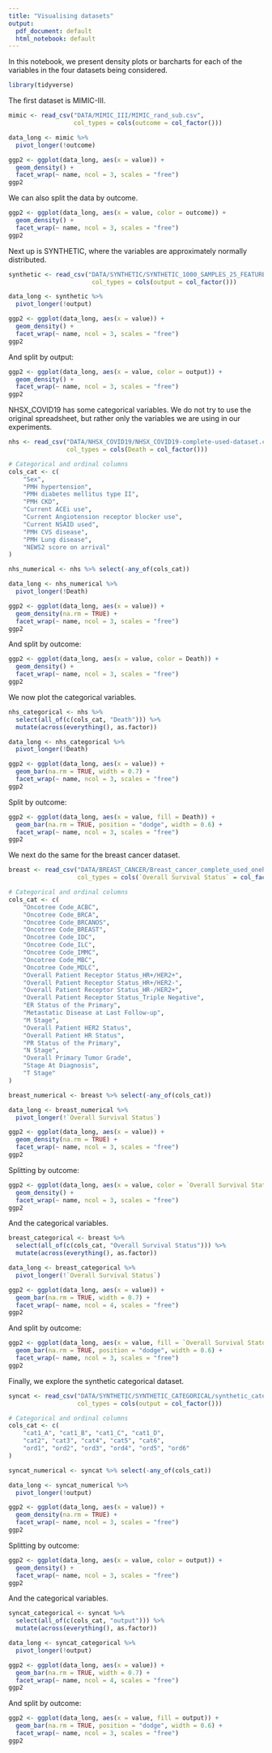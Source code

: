 ```yaml
---
title: "Visualising datasets"
output:
  pdf_document: default
  html_notebook: default
---
```


In this notebook, we present density plots or barcharts for each of the variables in the four datasets being considered.

```r
library(tidyverse)
```

The first dataset is MIMIC-III.

```r
mimic <- read_csv("DATA/MIMIC_III/MIMIC_rand_sub.csv",
                  col_types = cols(outcome = col_factor()))

data_long <- mimic %>%
  pivot_longer(!outcome)

ggp2 <- ggplot(data_long, aes(x = value)) +
  geom_density() + 
  facet_wrap(~ name, ncol = 3, scales = "free")
ggp2
```
We can also split the data by outcome.

```r
ggp2 <- ggplot(data_long, aes(x = value, color = outcome)) +
  geom_density() + 
  facet_wrap(~ name, ncol = 3, scales = "free")
ggp2
```

Next up is SYNTHETIC, where the variables are approximately normally distributed.

```r
synthetic <- read_csv("DATA/SYNTHETIC/SYNTHETIC_1000_SAMPLES_25_FEATURES_25_INFORMATIVE/synthetic_complete.csv",
                       col_types = cols(output = col_factor()))

data_long <- synthetic %>%
  pivot_longer(!output)

ggp2 <- ggplot(data_long, aes(x = value)) +
  geom_density() + 
  facet_wrap(~ name, ncol = 3, scales = "free")
ggp2
```
And split by output:

```r
ggp2 <- ggplot(data_long, aes(x = value, color = output)) +
  geom_density() + 
  facet_wrap(~ name, ncol = 3, scales = "free")
ggp2
```

NHSX_COVID19 has some categorical variables.  We do not try to use the original spreadsheet, but rather only the variables we are using in our experiments.

```r
nhs <- read_csv("DATA/NHSX_COVID19/NHSX_COVID19-complete-used-dataset.csv",
                col_types = cols(Death = col_factor()))

# Categorical and ordinal columns
cols_cat <- c(
    "Sex",
    "PMH hypertension",
    "PMH diabetes mellitus type II",
    "PMH CKD",
    "Current ACEi use",
    "Current Angiotension receptor blocker use",
    "Current NSAID used",
    "PMH CVS disease",
    "PMH Lung disease",
    "NEWS2 score on arrival"
)

nhs_numerical <- nhs %>% select(-any_of(cols_cat))

data_long <- nhs_numerical %>%
  pivot_longer(!Death)

ggp2 <- ggplot(data_long, aes(x = value)) +
  geom_density(na.rm = TRUE) + 
  facet_wrap(~ name, ncol = 3, scales = "free")
ggp2
```

And split by outcome:

```r
ggp2 <- ggplot(data_long, aes(x = value, color = Death)) +
  geom_density() + 
  facet_wrap(~ name, ncol = 3, scales = "free")
ggp2
```

We now plot the categorical variables.

```r
nhs_categorical <- nhs %>%
  select(all_of(c(cols_cat, "Death"))) %>%
  mutate(across(everything(), as.factor))

data_long <- nhs_categorical %>%
  pivot_longer(!Death)

ggp2 <- ggplot(data_long, aes(x = value)) +
  geom_bar(na.rm = TRUE, width = 0.7) + 
  facet_wrap(~ name, ncol = 3, scales = "free")
ggp2
```
Split by outcome:

```r
ggp2 <- ggplot(data_long, aes(x = value, fill = Death)) +
  geom_bar(na.rm = TRUE, position = "dodge", width = 0.6) + 
  facet_wrap(~ name, ncol = 3, scales = "free")
ggp2
```

We next do the same for the breast cancer dataset.

```r
breast <- read_csv("DATA/BREAST_CANCER/Breast_cancer_complete_used_onehot.csv",
                   col_types = cols(`Overall Survival Status` = col_factor()))

# Categorical and ordinal columns
cols_cat <- c(
    "Oncotree Code_ACBC",
    "Oncotree Code_BRCA",
    "Oncotree Code_BRCANOS",
    "Oncotree Code_BREAST",
    "Oncotree Code_IDC",
    "Oncotree Code_ILC",
    "Oncotree Code_IMMC",
    "Oncotree Code_MBC",
    "Oncotree Code_MDLC",
    "Overall Patient Receptor Status_HR+/HER2+",
    "Overall Patient Receptor Status_HR+/HER2-",
    "Overall Patient Receptor Status_HR-/HER2+",
    "Overall Patient Receptor Status_Triple Negative",
    "ER Status of the Primary",
    "Metastatic Disease at Last Follow-up",
    "M Stage",
    "Overall Patient HER2 Status",
    "Overall Patient HR Status",
    "PR Status of the Primary",
    "N Stage",
    "Overall Primary Tumor Grade",
    "Stage At Diagnosis",
    "T Stage"
)

breast_numerical <- breast %>% select(-any_of(cols_cat))

data_long <- breast_numerical %>%
  pivot_longer(!`Overall Survival Status`)

ggp2 <- ggplot(data_long, aes(x = value)) +
  geom_density(na.rm = TRUE) + 
  facet_wrap(~ name, ncol = 3, scales = "free")
ggp2
```
Splitting by outcome:

```r
ggp2 <- ggplot(data_long, aes(x = value, color = `Overall Survival Status`)) +
  geom_density() + 
  facet_wrap(~ name, ncol = 3, scales = "free")
ggp2
```

And the categorical variables.

```r
breast_categorical <- breast %>%
  select(all_of(c(cols_cat, "Overall Survival Status"))) %>%
  mutate(across(everything(), as.factor))

data_long <- breast_categorical %>%
  pivot_longer(!`Overall Survival Status`)

ggp2 <- ggplot(data_long, aes(x = value)) +
  geom_bar(na.rm = TRUE, width = 0.7) + 
  facet_wrap(~ name, ncol = 4, scales = "free")
ggp2
```

And split by outcome:

```r
ggp2 <- ggplot(data_long, aes(x = value, fill = `Overall Survival Status`)) +
  geom_bar(na.rm = TRUE, position = "dodge", width = 0.6) + 
  facet_wrap(~ name, ncol = 3, scales = "free")
ggp2
```

Finally, we explore the synthetic categorical dataset.

```r
syncat <- read_csv("DATA/SYNTHETIC/SYNTHETIC_CATEGORICAL/synthetic_categorical_complete_onehot.csv",
                   col_types = cols(output = col_factor()))

# Categorical and ordinal columns
cols_cat <- c(
    "cat1_A", "cat1_B", "cat1_C", "cat1_D",
    "cat2", "cat3", "cat4", "cat5", "cat6",
    "ord1", "ord2", "ord3", "ord4", "ord5", "ord6"
)

syncat_numerical <- syncat %>% select(-any_of(cols_cat))

data_long <- syncat_numerical %>%
  pivot_longer(!output)

ggp2 <- ggplot(data_long, aes(x = value)) +
  geom_density(na.rm = TRUE) + 
  facet_wrap(~ name, ncol = 3, scales = "free")
ggp2
```

Splitting by outcome:

```r
ggp2 <- ggplot(data_long, aes(x = value, color = output)) +
  geom_density() + 
  facet_wrap(~ name, ncol = 3, scales = "free")
ggp2
```

And the categorical variables.

```r
syncat_categorical <- syncat %>%
  select(all_of(c(cols_cat, "output"))) %>%
  mutate(across(everything(), as.factor))

data_long <- syncat_categorical %>%
  pivot_longer(!output)

ggp2 <- ggplot(data_long, aes(x = value)) +
  geom_bar(na.rm = TRUE, width = 0.7) + 
  facet_wrap(~ name, ncol = 4, scales = "free")
ggp2
```

And split by outcome:

```r
ggp2 <- ggplot(data_long, aes(x = value, fill = output)) +
  geom_bar(na.rm = TRUE, position = "dodge", width = 0.6) + 
  facet_wrap(~ name, ncol = 3, scales = "free")
ggp2
```

